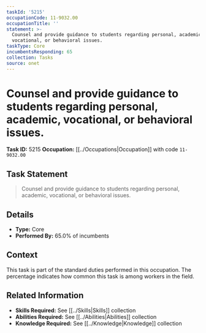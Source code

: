 ```yaml
---
taskId: '5215'
occupationCode: 11-9032.00
occupationTitle: ''
statement: >-
  Counsel and provide guidance to students regarding personal, academic,
  vocational, or behavioral issues.
taskType: Core
incumbentsResponding: 65
collection: Tasks
source: onet
---
```

# Counsel and provide guidance to students regarding personal, academic, vocational, or behavioral issues.

**Task ID:** 5215
**Occupation:** [[../Occupations|Occupation]] with code `11-9032.00`

## Task Statement

> Counsel and provide guidance to students regarding personal, academic, vocational, or behavioral issues.

## Details

- **Type:** Core
- **Performed By:** 65.0% of incumbents

## Context

This task is part of the standard duties performed in this occupation. The percentage indicates how common this task is among workers in the field.

## Related Information

- **Skills Required:** See [[../Skills|Skills]] collection
- **Abilities Required:** See [[../Abilities|Abilities]] collection
- **Knowledge Required:** See [[../Knowledge|Knowledge]] collection
